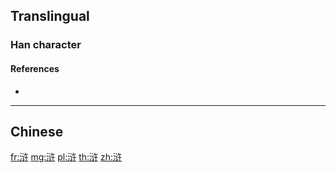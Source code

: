{{character info/new}}
{{also|滸}}
==Translingual==

===Han character===
{{Han char|rn=85|rad=水|as=06|sn=9|four=|canj=EIVJ|ids=⿰氵许}}

====References====
* {{Han ref|kx=0623.171|hdz=31616.090|uh=6D52|ud=27986}}

----

==Chinese==
{{zh-see|滸}}

[[fr:浒]]
[[mg:浒]]
[[pl:浒]]
[[th:浒]]
[[zh:浒]]